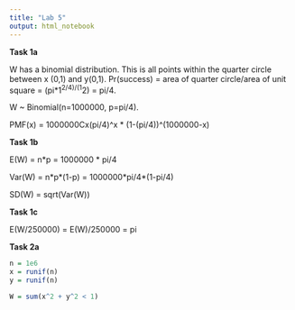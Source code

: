 ```yaml
---
title: "Lab 5"
output: html_notebook
---
```


**Task 1a**

W has a binomial distribution. This is all points within the quarter circle between x (0,1) and y(0,1). Pr(success) = area of quarter circle/area of unit square = (pi\*1^2/4)/(1^2) = pi/4.

W \~ Binomial(n=1000000, p=pi/4).

PMF(x) = 1000000Cx(pi/4)\^x \* (1-(pi/4))\^(1000000-x)

**Task 1b**

E(W) = n\*p = 1000000 \* pi/4

Var(W) = n\*p\*(1-p) = 1000000\*pi/4\*(1-pi/4)

SD(W) = sqrt(Var(W))

**Task 1c**

E(W/250000) = E(W)/250000 = pi

**Task 2a**

```r

n = 1e6
x = runif(n)
y = runif(n)

W = sum(x^2 + y^2 < 1)
```

